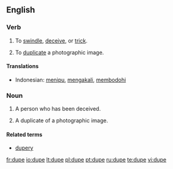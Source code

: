 ==English==

===Verb===
{{en-verb|dup|ing}}

# To [[swindle]], [[deceive]], or [[trick]].
# {{photography}} To [[duplicate]] a photographic image.

====Translations====
*Indonesian: [[tipu|menipu]], [[akal|mengakali]], [[bodoh|membodohi]]

===Noun===
{{en-noun}}

# A person who has been deceived.
# {{photography}} A duplicate of a photographic image.

====Related terms====
*[[dupery]]

[[fr:dupe]]
[[io:dupe]]
[[lt:dupe]]
[[pl:dupe]]
[[pt:dupe]]
[[ru:dupe]]
[[te:dupe]]
[[vi:dupe]]